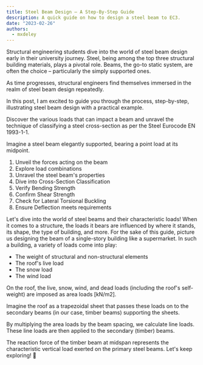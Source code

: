 ```yaml
---
title: Steel Beam Design – A Step-By-Step Guide
description: A quick guide on how to design a steel beam to EC3.
date: "2023-02-26"
authors:
  - mxdeley
---
```


Structural engineering students dive into the world of steel beam design early in their university journey. Steel, being among the top three structural building materials, plays a pivotal role. Beams, the go-to static system, are often the choice – particularly the simply supported ones.

As time progresses, structural engineers find themselves immersed in the realm of steel beam design repeatedly.

In this post, I am excited to guide you through the process, step-by-step, illustrating steel beam design with a practical example.

Discover the various loads that can impact a beam and unravel the technique of classifying a steel cross-section as per the Steel Eurocode EN 1993-1-1.

Imagine a steel beam elegantly supported, bearing a point load at its midpoint.

1. Unveil the forces acting on the beam
2. Explore load combinations
3. Unravel the steel beam's properties
4. Dive into Cross-Section Classification
5. Verify Bending Strength
6. Confirm Shear Strength
7. Check for Lateral Torsional Buckling
8. Ensure Deflection meets requirements

Let's dive into the world of steel beams and their characteristic loads! When it comes to a structure, the loads it bears are influenced by where it stands, its shape, the type of building, and more.
For the sake of this guide, picture us designing the beam of a single-story building like a supermarket. In such a building, a variety of loads come into play:

- The weight of structural and non-structural elements
- The roof's live load
- The snow load
- The wind load

On the roof, the live, snow, wind, and dead loads (including the roof's self-weight) are imposed as area loads [kN/m2].

Imagine the roof as a trapezoidal sheet that passes these loads on to the secondary beams (in our case, timber beams) supporting the sheets.

By multiplying the area loads by the beam spacing, we calculate line loads. These line loads are then applied to the secondary (timber) beams.

The reaction force of the timber beam at midspan represents the characteristic vertical load exerted on the primary steel beams. Let's keep exploring! 🚀
